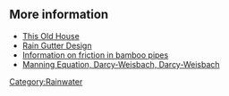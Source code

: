 {{Stub}}

==More information==
*[https://www.thisoldhouse.com/ideas/how-to-size-gutters-and-downspouts This Old House]
*[[Rain Gutter Design]]
*[https://repository.unam.edu.na/bitstream/handle/11070/1014/Ogedengbe_determination.2014.PDF?sequence=1 Information on friction in bamboo pipes]
*[http://www.lmnoeng.com/literature.htm  Manning Equation, Darcy-Weisbach, Darcy-Weisbach]

[[Category:Rainwater]]